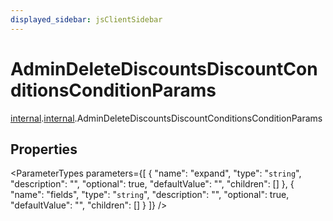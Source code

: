 ```yaml
---
displayed_sidebar: jsClientSidebar
---
```



# AdminDeleteDiscountsDiscountConditionsConditionParams

[internal](../../admin_discounts/modules/admin_discounts.internal.mdx).[internal](../modules/admin_discounts.internal.internal.mdx).AdminDeleteDiscountsDiscountConditionsConditionParams

## Properties

<ParameterTypes parameters={[
  {
    "name": "expand",
    "type": "`string`",
    "description": "",
    "optional": true,
    "defaultValue": "",
    "children": []
  },
  {
    "name": "fields",
    "type": "`string`",
    "description": "",
    "optional": true,
    "defaultValue": "",
    "children": []
  }
]} />
